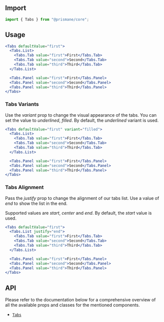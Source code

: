 ## Import

```js
import { Tabs } from "@prismane/core";
```

## Usage

```jsx preview
<Tabs defaultValue="first">
  <Tabs.List>
    <Tabs.Tab value="first">First</Tabs.Tab>
    <Tabs.Tab value="second">Second</Tabs.Tab>
    <Tabs.Tab value="third">Third</Tabs.Tab>
  </Tabs.List>

  <Tabs.Panel value="first">First</Tabs.Panel>
  <Tabs.Panel value="second">Second</Tabs.Panel>
  <Tabs.Panel value="third">Third</Tabs.Panel>
</Tabs>
```

### Tabs Variants

Use the _variant_ prop to change the visual appearance of the tabs. You can set the value to _underlined_, _filled_. By default, the _underlined_ variant is used.

```jsx preview
<Tabs defaultValue="first" variant="filled">
  <Tabs.List>
    <Tabs.Tab value="first">First</Tabs.Tab>
    <Tabs.Tab value="second">Second</Tabs.Tab>
    <Tabs.Tab value="third">Third</Tabs.Tab>
  </Tabs.List>

  <Tabs.Panel value="first">First</Tabs.Panel>
  <Tabs.Panel value="second">Second</Tabs.Panel>
  <Tabs.Panel value="third">Third</Tabs.Panel>
</Tabs>
```

### Tabs Alignment

Pass the _justify_ prop to change the alignment of our tabs list. Use a value of _end_ to show the list in the end.

Supported values are _start_, _center_ and _end_. By default, the _start_ value is used.

```jsx preview
<Tabs defaultValue="first">
  <Tabs.List justify="end">
    <Tabs.Tab value="first">First</Tabs.Tab>
    <Tabs.Tab value="second">Second</Tabs.Tab>
    <Tabs.Tab value="third">Third</Tabs.Tab>
  </Tabs.List>

  <Tabs.Panel value="first">First</Tabs.Panel>
  <Tabs.Panel value="second">Second</Tabs.Panel>
  <Tabs.Panel value="third">Third</Tabs.Panel>
</Tabs>
```

## API

Please refer to the documentation below for a comprehensive overview of all the available props and classes for the mentioned components.

- [`Tabs`](/docs/components-api/data-display/tabs-api)
